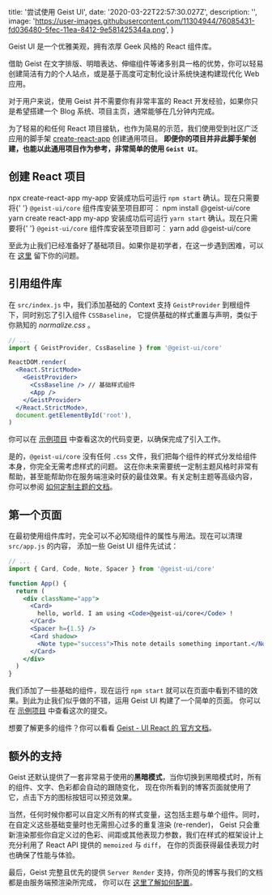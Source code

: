 
  title: '尝试使用 Geist UI',
  date: '2020-03-22T22:57:30.027Z',
  description: '',
  image:
    'https://user-images.githubusercontent.com/11304944/76085431-fd036480-5fec-11ea-8412-9e581425344a.png',
}

Geist UI 是一个优雅美观，拥有浓厚 Geek 风格的 React 组件库。

借助 Geist 在文字排版、明暗表达、伸缩组件等诸多别具一格的优势，你可以轻易创建简洁有力的个人站点，或是基于高度可定制化设计系统快速构建现代化 Web 应用。

对于用户来说，使用 Geist 并不需要你有非常丰富的 React 开发经验，如果你只是希望搭建一个 Blog 系统、项目主页，通常能够在几分钟内完成。

为了轻易的和任何 React 项目接轨，也作为简易的示范，我们使用受到社区广泛应用的脚手架 [create-react-app](https://github.com/facebook/create-react-app) 创建通用项目。
**即便你的项目并非此脚手架创建，也能以此通用项目作为参考，非常简单的使用 `Geist UI`**。

## 创建 React 项目

<Tabs mt="-30px" initialValue="npm" hideBorder hideDivider align="right">
  <Tabs.Item label="NPM" value="npm">
    <Snippet>npx create-react-app my-app</Snippet>
    <Text>
      安装成功后可运行 <Code>npm start</Code> 确认。现在只需要将{' '}
      <Code>@geist-ui/core</Code> 组件库安装至项目即可：
    </Text>
    <Snippet type="success">npm install @geist-ui/core</Snippet>
  </Tabs.Item>
  <Tabs.Item label="Yarn" value="yarn">
    <Snippet>yarn create react-app my-app</Snippet>
    <Text>
      安装成功后可运行 <Code>yarn start</Code> 确认。现在只需要将{' '}
      <Code>@geist-ui/core</Code> 组件库安装至项目即可：
    </Text>
    <Snippet type="success">yarn add @geist-ui/core</Snippet>
  </Tabs.Item>
</Tabs>

至此为止我们已经准备好了基础项目。如果你是初学者，在这一步遇到困难，可以在 [这里](https://github.com/geist-org/geist-ui/discussions/new) 留下你的问题。

## 引用组件库

在 `src/index.js` 中，我们添加基础的 Context 支持 `GeistProvider` 到根组件下，同时别忘了引入组件 `CSSBaseline`，
它提供基础的样式重置与声明，类似于你熟知的 _normalize.css_ 。

```jsx
// ...
import { GeistProvider, CssBaseline } from '@geist-ui/core'

ReactDOM.render(
  <React.StrictMode>
    <GeistProvider>
      <CssBaseline /> // 基础样式组件
      <App />
    </GeistProvider>
  </React.StrictMode>,
  document.getElementById('root'),
)
```

你可以在 [示例项目](https://github.com/geist-org/react-getting-started/tree/c6ced6cd2ae690aa014f809b39b26173b8895bd5) 中查看这次的代码变更，以确保完成了引入工作。

是的，`@geist-ui/core` 没有任何 `.css` 文件，我们把每个组件的样式分发给组件本身，你完全无需考虑样式的问题。
这在你未来需要统一定制主题风格时非常有帮助，甚至能帮助你在服务端渲染时获的最佳效果。有关定制主题等高级内容，
你可以参阅 [如何定制主题的文档](https://geist-ui.dev/zh-cn/guide/themes)。

## 第一个页面

在最初使用组件库时，完全可以不必知晓组件的属性与用法。现在可以清理 `src/app.js` 的内容，
添加一些 Geist UI 组件先试试：

```jsx
// ...
import { Card, Code, Note, Spacer } from '@geist-ui/core'

function App() {
  return (
    <div className="app">
      <Card>
        hello, world. I am using <Code>@geist-ui/core</Code> !
      </Card>
      <Spacer h={1.5} />
      <Card shadow>
        <Note type="success">This note details something important.</Note>
      </Card>
    </div>
  )
}
```

我们添加了一些基础的组件，现在运行 `npm start` 就可以在页面中看到不错的效果。到此为止我们似乎做的不错，运用 Geist UI 构建了一个简单的页面。
你可以在 [示例项目](https://github.com/geist-org/react-getting-started/tree/7ca0d66505f03bac709feeb58538df325bc9d8ea) 中查看这次的提交。

想要了解更多的组件？你可以看看 [Geist - UI React 的 官方文档](https://geist-ui.dev)。

## 额外的支持

Geist 还默认提供了一套非常易于使用的**黑暗模式**，当你切换到黑暗模式时，所有的组件、文字、色彩都会自动的跟随变化，
现在你所看到的博客页面就使用了它，点击下方的图标按钮可以预览效果。

当然，任何时候你都可以自定义所有的样式变量，这包括主题与单个组件。同时，在自定义这些基础变量时也无需担心过多的重复渲染 (re-render)，
Geist 只会重新渲染那些你自定义过的色彩、间距或其他表现力参数，我们在样式的框架设计上充分利用了 React API 提供的 `memoized` 与 `diff`，
在你的页面获得最佳表现力时也确保了性能与体验。

最后，Geist 完整且优先的提供 `Server Render` 支持，你所见的博客与我们的文档都是由服务端预渲染所完成，
你可以在 [这里了解如何配置](https://geist-ui.dev/zh-cn/guide/server-render)。

